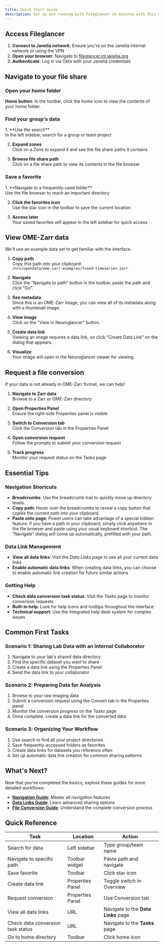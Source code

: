 ```yaml
---
title: Quick Start Guide
description: Get up and running with Fileglancer in minutes with this step-by-step quick start guide.
---
```



## Access Fileglancer

1. **Connect to Janelia network**: Ensure you're on the Janelia internal network or using the VPN
2. **Open your browser**: Navigate to [fileglancer.int.janelia.org](https://fileglancer.int.janelia.org)
3. **Authenticate**: Log in via Okta with your Janelia credentials

## Navigate to your file share

### Open your home folder
**Home button**: In the toolbar, click the home icon to view the contents of your home folder.

<StyledImage
lightSrc={lightHomeNavigation}
darkSrc={darkHomeNavigation}
alt="Screenshot of the top of the Fileglancer homepage, with an arrow pointing to the home directory icon."
/>

### Find your group's data
<Steps>
1. **Use the search**<br/> 
In the left sidebar, search for a group or team project

2. **Expand zones**<br/>
Click on a Zone to expand it and see the file share paths it contains

3. **Browse file share path**<br/>
Click on a file share path to view its contents in the file browser
</Steps>

<StyledImage
lightSrc={lightSearchAndZones}
darkSrc={darkSearchAndZones}
alt="Screenshot of the Fileglancer interface, with one arrow pointing to the search box in the left sidebar and another arrow pointing to an expanded zone."
/>

### Save a favorite
<Steps>
1. **Navigate to a frequently-used folder**<br/>
Use the file browser to reach an important directory

2. **Click the favorites icon**<br/>
Use the star icon in the toolbar to save the current location

3. **Access later**<br/>
Your saved favorites will appear in the left sidebar for quick access
</Steps>

<StyledImage
lightSrc={lightSaveFavorite}
darkSrc={darkSaveFavorite}
alt="Screenshot of the Fileglancer interface, with an arrow pointing to the star icon for favoriting the current directory in the toolbar."
/>

## View OME-Zarr data

We'll use an example data set to get familiar with the interface. 
<Steps>
1. **Copy path**<br/>
Copy this path into your clipboard:<br/>
    ```/nrs/opendata/ome-zarr-examples/fused-timeseries.zarr```

2. **Navigate**<br/> 
Click the "Navigate to path" button in the toolbar, paste the path and click "Go".

3. **See metadata**<br/> 
Since this is an OME-Zarr image, you can view all of its metadata along with a thumbnail image.

3. **View image**<br/> 
Click on the "View in Neuroglancer" button.

4. **Create data link**<br/> 
Viewing an image requires a data link, so click "Create Data Link" on the dialog that appears.

5. **Visualize**<br/> 
Your image will open in the Neuroglancer viewer for viewing.
</Steps>

<StyledImage
lightSrc={lightZarrDataLink}
darkSrc={darkZarrDataLink}
alt="Screenshot of the Fileglancer interface, with an arrow pointing to the 'navigate to path' button in the toolbar and to the Zarr viewer buttons under a Zarr thumbnail."
/>
## Request a file conversion

If your data is not already in OME-Zarr format, we can help!
<Steps>
1. **Navigate to Zarr data**<br/> 
Browse to a Zarr or OME-Zarr directory

2. **Open Properties Panel**<br/>
Ensure the right-side Properties panel is visible

3. **Switch to Conversion tab**<br/>
Click the Conversion tab in the Properties Panel

4. **Open conversion request**<br/> 
Follow the prompts to submit your conversion request

5. **Track progress**<br/>
Monitor your request status on the Tasks page
</Steps>
<StyledImage
lightSrc={lightZarrConversion}
darkSrc={darkZarrConversion}
alt="Screenshot of the Fileglancer interface, with an arrow pointing to the Conversion tab in the Properties panel on the right side of the screen, and the button in the Conversion tab to open the file conversion dialog."
/>

## Essential Tips

### Navigation Shortcuts
- **Breadcrumbs**: Use the breadcrumb trail to quickly move up directory levels.
- **Copy path**: Hover over the breadcrumbs to reveal a copy button that copies the current path into your clipboard.
- **Paste onto page**: Power users can take advantage of a special hidden feature: if you have a path in your clipboard, simply click anywhere in the file browser and paste using your usual keyboard shortcut. The "Navigate" dialog will come up automatically, prefilled with your path.

### Data Link Management
- **View all data links**: Visit the *Data Links* page to see all your current data links
- **Enable automatic data links**: When creating data links, you can choose to enable automatic link creation for future similar actions

### Getting Help
- **Check data conversion task status**: Visit the *Tasks* page to monitor conversion requests
- **Built-in help**: Look for help icons and tooltips throughout the interface
- **Technical support**: Use the integrated help desk system for complex issues

## Common First Tasks

### Scenario 1: Sharing Lab Data with an Internal Collaborator
1. Navigate to your lab's shared data directory
2. Find the specific dataset you want to share
3. Create a data link using the Properties Panel
4. Send the data link to your collaborator

### Scenario 2: Preparing Data for Analysis
1. Browse to your raw imaging data
2. Submit a conversion request using the Convert tab in the Properties panel
3. Monitor the conversion progress on the *Tasks* page
4. Once complete, create a data link for the converted data

### Scenario 3: Organizing Your Workflow
1. Use search to find all your project directories
2. Save frequently-accessed folders as favorites
3. Create data links for datasets you reference often
4. Set up automatic data link creation for common sharing patterns

## What's Next?

Now that you've completed the basics, explore these guides for more detailed workflows:

- **[Navigation Guide](../../workflows/navigation/)**: Master all navigation features
- **[Data Links Guide](../../workflows/data-links/)**: Learn advanced sharing options
- **[File Conversion Guide](../../workflows/file-conversion/)**: Understand the complete conversion process

## Quick Reference

| Task | Location | Action |
|------|----------|---------|
| Search for data | Left sidebar | Type group/team name |
| Navigate to specific path | Toolbar widget | Paste path and navigate |
| Save favorite | Toolbar | Click star icon |
| Create data link | Properties Panel | Toggle switch in Overview |
| Request conversion | Properties Panel | Use Conversion tab |
| View all data links | URL | Navigate to the **Data Links** page |
| Check data conversion task status | URL | Navigate to the **Tasks** page |
| Go to home directory | Toolbar | Click home icon |